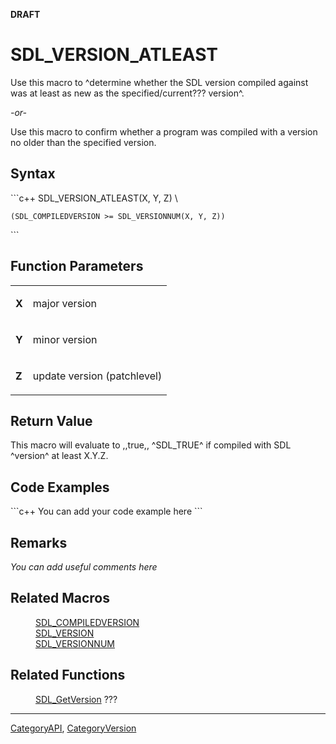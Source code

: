 <!-- pragma section-numbers off -->
<!-- pragma disable-camelcase -->
'''DRAFT'''

= SDL_VERSION_ATLEAST =
Use this macro to ^determine whether the SDL version compiled against was at least as new as the specified/current??? version^.

''-or-''

Use this macro to confirm whether a program was compiled with a version no older than the specified version.


== Syntax ==
```c++
SDL_VERSION_ATLEAST(X, Y, Z) \
 (SDL_COMPILEDVERSION >= SDL_VERSIONNUM(X, Y, Z))
```

== Function Parameters ==
{|
|'''X'''
|major version
|-
|'''Y'''
|minor version
|-
|'''Z'''
|update version (patchlevel)
|}

== Return Value ==
This macro will evaluate to ,,true,, ^SDL_TRUE^ if compiled with SDL ^version^ at least X.Y.Z.

== Code Examples ==
```c++
You can add your code example here
```

== Remarks ==
''You can add useful comments here''

== Related Macros ==
:[[SDL_COMPILEDVERSION]]
:[[SDL_VERSION]]
:[[SDL_VERSIONNUM]]

== Related Functions ==
:[[SDL_GetVersion]] ???

----
[[CategoryAPI]], [[CategoryVersion]]
